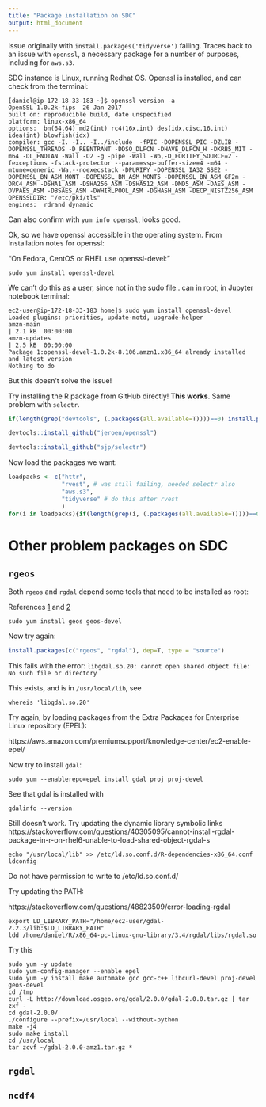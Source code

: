 ```yaml
---
title: "Package installation on SDC"
output: html_document
---
```


Issue originally with `install.packages('tidyverse')` failing. Traces back to an issue with `openssl`, a necessary package for a number of purposes, including for `aws.s3`.

SDC instance is Linux, running Redhat OS. Openssl is installed, and can check from the terminal:
```
[daniel@ip-172-18-33-183 ~]$ openssl version -a
OpenSSL 1.0.2k-fips  26 Jan 2017
built on: reproducible build, date unspecified
platform: linux-x86_64
options:  bn(64,64) md2(int) rc4(16x,int) des(idx,cisc,16,int) idea(int) blowfish(idx)
compiler: gcc -I. -I.. -I../include  -fPIC -DOPENSSL_PIC -DZLIB -DOPENSSL_THREADS -D_REENTRANT -DDSO_DLFCN -DHAVE_DLFCN_H -DKRB5_MIT -m64 -DL_ENDIAN -Wall -O2 -g -pipe -Wall -Wp,-D_FORTIFY_SOURCE=2 -fexceptions -fstack-protector --param=ssp-buffer-size=4 -m64 -mtune=generic -Wa,--noexecstack -DPURIFY -DOPENSSL_IA32_SSE2 -DOPENSSL_BN_ASM_MONT -DOPENSSL_BN_ASM_MONT5 -DOPENSSL_BN_ASM_GF2m -DRC4_ASM -DSHA1_ASM -DSHA256_ASM -DSHA512_ASM -DMD5_ASM -DAES_ASM -DVPAES_ASM -DBSAES_ASM -DWHIRLPOOL_ASM -DGHASH_ASM -DECP_NISTZ256_ASM
OPENSSLDIR: "/etc/pki/tls"
engines:  rdrand dynamic
```
Can also confirm with `yum info openssl`, looks good.

Ok, so we have openssl accessible in the operating system. From Installation notes for openssl:

"On Fedora, CentOS or RHEL use openssl-devel:"
```
sudo yum install openssl-devel
```

We can't do this as a user, since not in the sudo file.. can in root, in Jupyter notebook terminal:

```
ec2-user@ip-172-18-33-183 home]$ sudo yum install openssl-devel
Loaded plugins: priorities, update-motd, upgrade-helper
amzn-main                                                                                                          | 2.1 kB  00:00:00
amzn-updates                                                                                                       | 2.5 kB  00:00:00
Package 1:openssl-devel-1.0.2k-8.106.amzn1.x86_64 already installed and latest version
Nothing to do
```

But this doesn't solve the issue! 

Try installing the R package from GitHub directly! **This works**. 
Same problem with `selectr`. 

```r

if(length(grep("devtools", (.packages(all.available=T))))==0) install.packages("devtools", dependencies =TRUE)

devtools::install_github("jeroen/openssl")

devtools::install_github("sjp/selectr")

```

Now load the packages we want:

```r

loadpacks <- c("httr", 
               "rvest", # was still failing, needed selectr also
               "aws.s3",
               "tidyverse" # do this after rvest
               )
for(i in loadpacks){if(length(grep(i, (.packages(all.available=T))))==0) install.packages(i, dependencies =TRUE)}

```

# Other problem packages on SDC
## `rgeos`

Both `rgeos` and `rgdal` depend some tools that need to be installed as root:

References [1](https://askubuntu.com/questions/312294/once-installed-geos-library-c-and-c-and-then-trying-to-install-rgeos-packa) and [2](https://stackoverflow.com/questions/21683138/unable-to-install-rgdal-and-rgeos-r-libraries-on-red-hat-linux#24866775)

```
sudo yum install geos geos-devel
```
Now try again:

```r
install.packages(c("rgeos", "rgdal"), dep=T, type = "source")
```

This fails with the error:
`libgdal.so.20: cannot open shared object file: No such file or directory`

This exists, and is in `/usr/local/lib`, see
```
whereis 'libgdal.so.20'
```

Try again, by loading packages from the Extra Packages for Enterprise Linux repository (EPEL):

https://aws.amazon.com/premiumsupport/knowledge-center/ec2-enable-epel/

Now try to install `gdal`:

```
sudo yum --enablerepo=epel install gdal proj proj-devel

```

See that gdal is installed with

```
gdalinfo --version
```

Still doesn't work. Try updating the dynamic library symbolic links
https://stackoverflow.com/questions/40305095/cannot-install-rgdal-package-in-r-on-rhel6-unable-to-load-shared-object-rgdal-s


```
echo "/usr/local/lib" >> /etc/ld.so.conf.d/R-dependencies-x86_64.conf
ldconfig
```
Do not have permission to write to /etc/ld.so.conf.d/



Try updating the PATH:

https://stackoverflow.com/questions/48823509/error-loading-rgdal

```
export LD_LIBRARY_PATH="/home/ec2-user/gdal-2.2.3/lib:$LD_LIBRARY_PATH"
ldd /home/daniel/R/x86_64-pc-linux-gnu-library/3.4/rgdal/libs/rgdal.so
```


Try this

```
sudo yum -y update
sudo yum-config-manager --enable epel
sudo yum -y install make automake gcc gcc-c++ libcurl-devel proj-devel geos-devel
cd /tmp
curl -L http://download.osgeo.org/gdal/2.0.0/gdal-2.0.0.tar.gz | tar zxf -
cd gdal-2.0.0/
./configure --prefix=/usr/local --without-python
make -j4
sudo make install
cd /usr/local
tar zcvf ~/gdal-2.0.0-amz1.tar.gz *
```

## `rgdal`

## `ncdf4`


